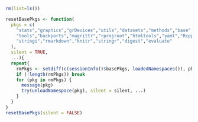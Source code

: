 
```r
rm(list=ls())
```

```r
resetBasePkgs <- function(
  pkgs = c(
    "stats","graphics","grDevices","utils","datasets","methods","base",
    "tools","backports","magrittr","rprojroot","htmltools","yaml","Rcpp",
    "stringi","rmarkdown","knitr","stringr","digest","evaluate"
  ),
  silent = TRUE,
  ...){
  repeat{
    rmPkgs <- setdiff(c(sessionInfo()$basePkgs, loadedNamespaces()), pkgs)
    if (!length(rmPkgs)) break
    for (pkg in rmPkgs) {
      message(pkg)
      try(unloadNamespace(pkg), silent = silent, ...)
    }
  }
}
resetBasePkgs(silent = FALSE)
```
